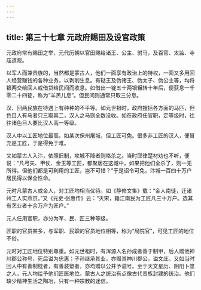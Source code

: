 ```yaml
---
---
---
```

title: 第三十七章 元政府赐田及设官政策
---



元政府常有赐田之举，元代历朝以官田赐给诸王、公主、驸马，及百官、太监、寺庙道观。

以军人而兼贵族的，当然都是蒙古人，他们一面享有政治上的特权，一面又多用回人经营赚钱的各种业务，以剥削生息。有鞑王及伪诸王、伪太子、伪公主等，均将银两交给回人或借贷给民间而收息。如借出一锭五十两银辗转十年后，便获息一千零二十四锭，称为“羊羔儿息”。但民间则通常只取三分息。

汉、回两民族在待遇上有种种的不平等。如元世祖时，政府搜括各方面的马匹，但色目人有马者只三取其二，汉人之马则全数没收。如在政府任官职，定等级时，往往诸色目人要比汉人高一等级。

汉人中以工匠地位最高。如某次保州屠城，但工匠可免。很多非工匠的汉人，便冒充是工匠，于是得免于难。

又如蒙古人入汴，依照旧制，攻城不降者则格杀之。当时耶律楚材劝也不听，便说：“凡弓矢、甲仗、金玉等工匠，都聚居在这城中，如果把他们全杀了，则一无所得。但他们都是可利用的工匠，岂不可惜？”于是诏令可免，汴城一百四十万户居民得以保全性命。

元时凡蒙古人或金人，对工匠均相当优待。如《静修文集》载：“金人南徙，迁诸州工人实燕京。”又《元史·张惠传》云：“灭宋，籍江南民为工匠凡三十万户。选其有艺业者十余万户为匠户。”

元人任用官职，亦分为军、民、匠三种等级。

匠职的官员甚多，与军职、民职的官员地位相等，称为“局院官”，可见工匠的地位不俗。

元时对工匠地位特别尊重。如元世祖时，有浑源人名孙成者善于制甲，后人赠他神川郡公称号，死后谥为忠惠；子孙继承其业，亦赠其神川郡公，谥文庄。又如当时回人中有善制枕者，有善装塑者，亦均赠以公并予谥号。至于天文星历、阴阳卜筮之人，元人均给予他们匠医地位。蒙古人之统治有点像古代贵族封建的统治。他们缺少精神生活之陶冶，只有一种宗教的迷信。